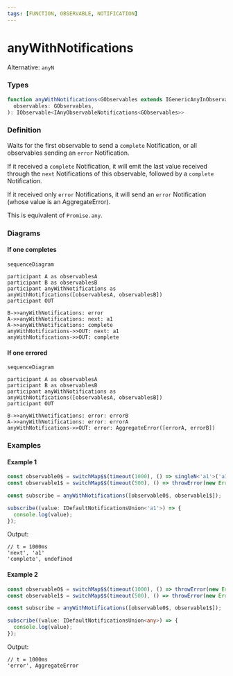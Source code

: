 ```yaml
---
tags: [FUNCTION, OBSERVABLE, NOTIFICATION]
---
```


# anyWithNotifications

Alternative: `anyN`

### Types

```ts
function anyWithNotifications<GObservables extends IGenericAnyInObservables>(
  observables: GObservables,
): IObservable<IAnyObservableNotifications<GObservables>>
```

### Definition

Waits for the first observable to send a `complete` Notification,
or all observables sending an `error` Notification.

If it received a `complete` Notification, it will emit the last value received through the `next` Notifications of this observable,
followed by a `complete` Notification.

If it received only `error` Notifications, it will send an `error` Notification (whose value is an AggregateError).

This is equivalent of `Promise.any`.

### Diagrams

#### If one completes

```mermaid
sequenceDiagram

participant A as observablesA
participant B as observablesB
participant anyWithNotifications as anyWithNotifications([observablesA, observablesB])
participant OUT

B->>anyWithNotifications: error
A->>anyWithNotifications: next: a1
A->>anyWithNotifications: complete
anyWithNotifications->>OUT: next: a1
anyWithNotifications->>OUT: complete
```

#### If one errored

```mermaid
sequenceDiagram

participant A as observablesA
participant B as observablesB
participant anyWithNotifications as anyWithNotifications([observablesA, observablesB])
participant OUT

B->>anyWithNotifications: error: errorB
A->>anyWithNotifications: error: errorA
anyWithNotifications->>OUT: error: AggregateError([errorA, errorB])
```

### Examples

#### Example 1

```ts
const observable0$ = switchMap$$(timeout(1000), () => singleN<'a1'>('a1'));
const observable1$ = switchMap$$(timeout(500), () => throwError(new Error(`Failed`)));

const subscribe = anyWithNotifications([observable0$, observable1$]);

subscribe((value: IDefaultNotificationsUnion<'a1'>) => {
  console.log(value);
});
```

Output:

```text
// t = 1000ms
'next', 'a1'
'complete', undefined
```

#### Example 2

```ts
const observable0$ = switchMap$$(timeout(1000), () => throwError(new Error(`Failed A`)));
const observable1$ = switchMap$$(timeout(500), () => throwError(new Error(`Failed B`)));

const subscribe = anyWithNotifications([observable0$, observable1$]);

subscribe((value: IDefaultNotificationsUnion<any>) => {
  console.log(value);
});
```

Output:

```text
// t = 1000ms
'error', AggregateError
```

